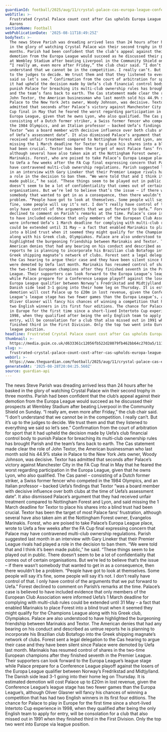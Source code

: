 ```yaml
---
guardianId: football/2025/aug/11/crystal-palace-cas-europa-league-conference-appeal
webTitle: >-
  Frustrated Crystal Palace count cost after Cas upholds Europa League ban | Ed
  Aarons
sectionName: Football
webPublicationDate: '2025-08-11T18:49:25Z'
bodyText: >-
  The news Steve Parish was dreading arrived less than 24 hours after he basked
  in the glory of watching Crystal Palace win their second trophy in three
  months. Parish had been confident that the club’s appeal against their
  demotion from the Europa League would succeed as he discussed their prospects
  at Wembley Stadium after beating Liverpool in the Community Shield on Sunday.
  “I really am, even more after Friday,” the club chair said. “I don’t
  understand that we cannot be in the competition. I really can’t. But it’s up
  to the judges to decide. We trust them and that they listened to everything we
  said so let’s see.” Confirmation from the court of arbitration for sport that
  it had upheld the decision made by Uefa’s club financial control body to
  punish Palace for breaching its multi-club ownership rules has brought Parish
  and the team’s fans back to earth. The Cas statement made clear the role of
  John Textor, the American businessman who last month sold his 44.9% stake in
  Palace to the New York Jets owner, Woody Johnson, was decisive. Textor has
  admitted that seconds after Palace’s victory against Manchester City in the FA
  Cup final in May that he feared the worst regarding participation in the
  Europa League, given that he owns Lyon, who also qualified. The Cas panel –
  consisting of a Dutch former striker, a Swiss former fencer who competed in
  the 1984 Olympics, and an Italian professor – backed Uefa’s findings that
  Textor “was a board member with decisive influence over both clubs at the time
  of Uefa’s assessment date”. It also dismissed Palace’s argument that they had
  received unfair treatment compared to Nottingham Forest and Lyon, and said
  missing the 1 March deadline for Textor to place his shares into a blind trust
  had been crucial. Textor has been the target of most Palace fans’ frustration,
  although several have also taken aim at the Nottingham Forest owner, Evangelos
  Marinakis. Forest, who are poised to take Palace’s Europa League place, wrote
  to Uefa a few weeks after the FA Cup final expressing concern that Palace may
  have contravened multi-club ownership regulations. Parish suggested last month
  in an interview with Gary Lineker that their Premier League rivals had played
  a role in the decision to ban them. “We were told that and I think it’s been
  made public,” he said. “These things seem to be played out in public. There
  doesn’t seem to be a lot of confidentiality that comes out of certain
  organisations. But we’re led to believe that’s the issue – if there wasn’t
  somebody that wanted to get in as a consequence, then there wouldn’t be a
  problem. “People have got to look at themselves. Some people will say it’s
  fine, some people will say it’s not. I don’t really have control of that. I
  only have control of the arguments that we put forward to Uefa.” Forest
  declined to comment on Parish’s remarks at the time. Palace’s case is believed
  to have included evidence that only members of the European Club Association
  were informed Uefa’s 1 March deadline for complying with multi-club rules
  could be extended until 31 May – a fact that enabled Marinakis to place Forest
  into a blind trust when it seemed they might qualify for the Champions League
  along with his Greek club, Olympiakos. Palace are also understood to have
  highlighted the burgeoning friendship between Marinakis and Textor. The
  American denies that had any bearing on his conduct and described as untrue
  reports he is planning to incorporate his Brazilian club Botafogo into the
  Greek shipping magnate’s network of clubs. Forest sent a legal delegation to
  the Cas hearing to argue their case and they have been silent since Palace
  were demoted by Uefa last month. Marinakis has resumed control of shares in
  the two-time European champions after they finished seventh in the Premier
  League. Their supporters can look forward to the Europa League’s league stage
  while Palace prepare for a Conference League playoff against the losers of the
  Europa League qualifier between Norway’s Fredrikstad and Midtjylland. The
  Danish side lead 3-1 going into their home leg on Thursday. It is estimated
  demotion will cost Palace up to £20m in lost revenue, given the Conference
  League’s league stage has two fewer games than the Europa League’s, although
  Oliver Glasner will fancy his chances of winning a competition that has had
  two English winners in its first four editions. The chance for Palace to play
  in Europe for the first time since a short-lived Intertoto Cup experience in
  1998, when they qualified after being the only English team to apply for
  entry, will be consolation for a club that also missed out in 1991 when they
  finished third in the First Division. Only the top two went into Europe via
  league position.
headline: Frustrated Crystal Palace count cost after Cas upholds Europa League ban
thumbnail: >-
  https://media.guim.co.uk/d633361c12056fb522d28079fb462bb64c2703a5/1115_179_4235_3388/500.jpg
slug: >-
  frustrated-crystal-palace-count-cost-after-cas-upholds-europa-league-ban-or-ed-aarons
webUrl: >-
  https://www.theguardian.com/football/2025/aug/11/crystal-palace-cas-europa-league-conference-appeal
generatedAt: '2025-08-28T20:04:25.560Z'
source: guardian-api
---
```

The news Steve Parish was dreading arrived less than 24 hours after he basked in the glory of watching Crystal Palace win their second trophy in three months. Parish had been confident that the club’s appeal against their demotion from the Europa League would succeed as he discussed their prospects at Wembley Stadium after beating Liverpool in the Community Shield on Sunday. “I really am, even more after Friday,” the club chair said. “I don’t understand that we cannot be in the competition. I really can’t. But it’s up to the judges to decide. We trust them and that they listened to everything we said so let’s see.” Confirmation from the court of arbitration for sport that it had upheld the decision made by Uefa’s club financial control body to punish Palace for breaching its multi-club ownership rules has brought Parish and the team’s fans back to earth. The Cas statement made clear the role of John Textor, the American businessman who last month sold his 44.9% stake in Palace to the New York Jets owner, Woody Johnson, was decisive. Textor has admitted that seconds after Palace’s victory against Manchester City in the FA Cup final in May that he feared the worst regarding participation in the Europa League, given that he owns Lyon, who also qualified. The Cas panel – consisting of a Dutch former striker, a Swiss former fencer who competed in the 1984 Olympics, and an Italian professor – backed Uefa’s findings that Textor “was a board member with decisive influence over both clubs at the time of Uefa’s assessment date”. It also dismissed Palace’s argument that they had received unfair treatment compared to Nottingham Forest and Lyon, and said missing the 1 March deadline for Textor to place his shares into a blind trust had been crucial. Textor has been the target of most Palace fans’ frustration, although several have also taken aim at the Nottingham Forest owner, Evangelos Marinakis. Forest, who are poised to take Palace’s Europa League place, wrote to Uefa a few weeks after the FA Cup final expressing concern that Palace may have contravened multi-club ownership regulations. Parish suggested last month in an interview with Gary Lineker that their Premier League rivals had played a role in the decision to ban them. “We were told that and I think it’s been made public,” he said. “These things seem to be played out in public. There doesn’t seem to be a lot of confidentiality that comes out of certain organisations. But we’re led to believe that’s the issue – if there wasn’t somebody that wanted to get in as a consequence, then there wouldn’t be a problem. “People have got to look at themselves. Some people will say it’s fine, some people will say it’s not. I don’t really have control of that. I only have control of the arguments that we put forward to Uefa.” Forest declined to comment on Parish’s remarks at the time. Palace’s case is believed to have included evidence that only members of the European Club Association were informed Uefa’s 1 March deadline for complying with multi-club rules could be extended until 31 May – a fact that enabled Marinakis to place Forest into a blind trust when it seemed they might qualify for the Champions League along with his Greek club, Olympiakos. Palace are also understood to have highlighted the burgeoning friendship between Marinakis and Textor. The American denies that had any bearing on his conduct and described as untrue reports he is planning to incorporate his Brazilian club Botafogo into the Greek shipping magnate’s network of clubs. Forest sent a legal delegation to the Cas hearing to argue their case and they have been silent since Palace were demoted by Uefa last month. Marinakis has resumed control of shares in the two-time European champions after they finished seventh in the Premier League. Their supporters can look forward to the Europa League’s league stage while Palace prepare for a Conference League playoff against the losers of the Europa League qualifier between Norway’s Fredrikstad and Midtjylland. The Danish side lead 3-1 going into their home leg on Thursday. It is estimated demotion will cost Palace up to £20m in lost revenue, given the Conference League’s league stage has two fewer games than the Europa League’s, although Oliver Glasner will fancy his chances of winning a competition that has had two English winners in its first four editions. The chance for Palace to play in Europe for the first time since a short-lived Intertoto Cup experience in 1998, when they qualified after being the only English team to apply for entry, will be consolation for a club that also missed out in 1991 when they finished third in the First Division. Only the top two went into Europe via league position.
